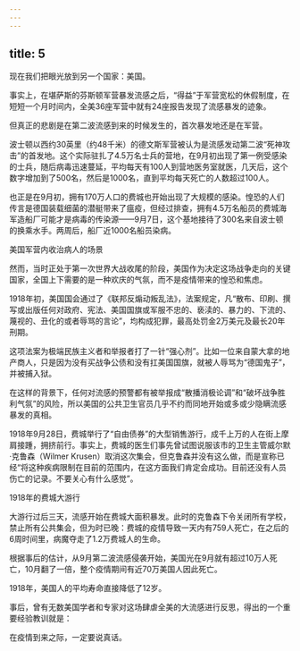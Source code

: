 ```yaml
---
---
---
```

title: 5
---



现在我们把眼光放到另一个国家：美国。

事实上，在堪萨斯的芬斯顿军营暴发流感之后，“得益”于军营宽松的休假制度，在短短一个月时间内，全美36座军营中就有24座报告发现了流感暴发的迹象。

但真正的悲剧是在第二波流感到来的时候发生的，首次暴发地还是在军营。

波士顿以西约30英里（约48千米）的德文斯军营被认为是流感发动第二波“死神攻击”的首发地。这个实际驻扎了4.5万名士兵的营地，在9月初出现了第一例受感染的士兵，随后病毒迅速蔓延，平均每天有100人到营地医务室就医，几天后，这个数字增加到了500名，然后是1000名，直到平均每天死亡的人数超过100人。

也正是在9月初，拥有170万人口的费城也开始出现了大规模的感染。惶恐的人们传言是德国装载细菌的潜艇带来了瘟疫，但经过排查，拥有4.5万名船员的费城海军造船厂可能才是病毒的传染源——9月7日，这个基地接待了300名来自波士顿的换乘水手。两周后，船厂近1000名船员染病。

美国军营内收治病人的场景



然而，当时正处于第一次世界大战收尾的阶段，美国作为决定这场战争走向的关键国家，全国上下需要的是一种欢庆的气氛，而不是疫情带来的惶恐和焦虑。

1918年初，美国国会通过了《联邦反煽动叛乱法》，法案规定，凡“散布、印刷、撰写或出版任何对政府、宪法、美国国旗或军服不忠的、亵渎的、暴力的、下流的、蔑视的、丑化的或者辱骂的言论”，均构成犯罪，最高处罚金2万美元及最长20年刑期。

这项法案为极端民族主义者和举报者打了一针“强心剂”。比如一位来自蒙大拿的地产商人，只是因为没有买战争公债和没有扛美国国旗，就被人辱骂为“德国鬼子”，并被捕入狱。

在这样的背景下，任何对流感的预警都有被举报成“散播消极论调”和“破坏战争胜利气氛”的风险，所以美国的公共卫生官员几乎不约而同地开始或多或少隐瞒流感暴发的真相。

1918年9月28日，费城举行了“自由债券”的大型销售游行，成千上万的人在街上摩肩接踵，拥挤前行。事实上，费城的医生们事先曾试图说服该市的卫生主管威尔默·克鲁森（Wilmer Krusen）取消这次集会，但克鲁森并没有这么做，而是宣称已经“将这种疾病限制在目前的范围内，在这方面我们肯定会成功。目前还没有人员伤亡的记录。不要关心有什么感觉”。

1918年的费城大游行



大游行过后三天，流感开始在费城大面积暴发。此时的克鲁森下令关闭所有学校，禁止所有公共集会，但为时已晚：费城的疫情导致一天内有759人死亡，在之后的6周时间里，病魔夺走了1.2万费城人的生命。

根据事后的估计，从9月第二波流感侵袭开始，美国光在9月就有超过10万人死亡，10月翻了一倍，整个疫情期间有近70万美国人因此死亡。

1918年，美国人的平均寿命直接降低了12岁。

事后，曾有无数美国学者和专家对这场肆虐全美的大流感进行反思，得出的一个重要经验教训就是：

在疫情到来之际，一定要说真话。